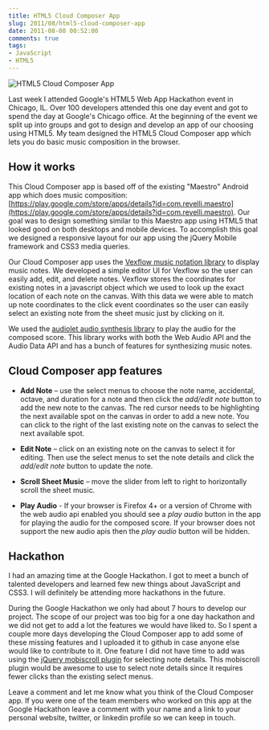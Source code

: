 ```yaml
---
title: HTML5 Cloud Composer App
slug: 2011/08/html5-cloud-composer-app
date: 2011-08-08 00:52:00
comments: true
tags:
- JavaScript
- HTML5
---
```



![HTML5 Cloud Composer App](cloud_composer_screenshot.jpg)

Last week I attended Google's HTML5 Web App Hackathon event in Chicago, IL. Over 100 developers attended this one day event and got to spend the day at Google's Chicago office. At the beginning of the event we split up into groups and got to design and develop an app of our choosing using HTML5. My team designed the HTML5 Cloud Composer app which lets you do basic music composition in the browser.

<!--more-->

<DemoButtonGroup
  downloadLink="https://github.com/gregjopa/HTML5-Cloud-Composer"
  demoLink="https://www.gregjopa.com/HTML5-Cloud-Composer/"
/>

## How it works

This Cloud Composer app is based off of the existing "Maestro" Android app which does music composition: [https://play.google.com/store/apps/details?id=com.revelli.maestro](https://play.google.com/store/apps/details?id=com.revelli.maestro). Our goal was to design something similar to this Maestro app using HTML5 that looked good on both desktops and mobile devices. To accomplish this goal we designed a responsive layout for our app using the jQuery Mobile framework and CSS3 media queries.

Our Cloud Composer app uses the [Vexflow music notation library](http://www.vexflow.com/) to display music notes. We developed a simple editor UI for Vexflow so the user can easily add, edit, and delete notes. Vexflow stores the coordinates for existing notes in a javascript object which we used to look up the exact location of each note on the canvas. With this data we were able to match up note coordinates to the click event coordinates so the user can easily select an existing note from the sheet music just by clicking on it.

We used the [audiolet audio synthesis library](https://github.com/oampo/Audiolet) to play the audio for the composed score. This library works with both the Web Audio API and the Audio Data API and has a bunch of features for synthesizing music notes.

## Cloud Composer app features

* __Add Note__ – use the select menus to choose the note name, accidental, octave, and duration for a note and then click the <em>add/edit note</em> button to add the new note to the canvas. The red cursor needs to be highlighting the next available spot on the canvas in order to add a new note. You can click to the right of the last existing note on the canvas to select the next available spot.

* __Edit Note__ – click on an existing note on the canvas to select it for editing. Then use the select menus to set the note details and click the _add/edit note_ button to update the note.

* __Scroll Sheet Music__ – move the slider from left to right to horizontally scroll the sheet music.

* __Play Audio__ - If your browser is Firefox 4+ or a version of Chrome with the web audio api enabled you should see a <em>play audio</em> button in the app for playing the audio for the composed score. If your browser does not support the new audio apis then the _play audio_ button will be hidden.

## Hackathon

I had an amazing time at the Google Hackathon. I got to meet a bunch of talented developers and learned few new things about JavaScript and CSS3. I will definitely be attending more hackathons in the future.

During the Google Hackathon we only had about 7 hours to develop our project. The scope of our project was too big for a one day hackathon and we did not get to add a lot the features we would have liked to. So I spent a couple more days developing the Cloud Composer app to add some of these missing features and I uploaded it to github in case anyone else would like to contribute to it. One feature I did not have time to add was using the [jQuery mobiscroll plugin](https://code.google.com/archive/p/mobiscroll/) for selecting note details. This mobiscroll plugin would be awesome to use to select note details since it requires fewer clicks than the existing select menus.

Leave a comment and let me know what you think of the Cloud Composer app. If you were one of the team members who worked on this app at the Google Hackathon leave a comment with your name and a link to your personal website, twitter, or linkedin profile so we can keep in touch.
